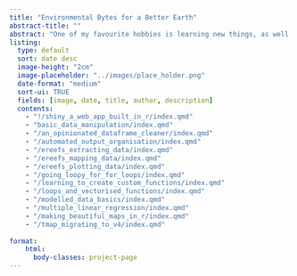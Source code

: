 ```yaml
---
title: "Environmental Bytes for a Better Earth"
abstract-title: ""
abstract: "One of my favourite hobbies is learning new things, as well as helping others to do the same. On this page you will find blogs documenting the wide range of skills I have learnt as an Environmental Data Analyst, with everything from low level R coding concepts, all the way to fully fledged environmental data analysis pipelines, interactive dashboards built in Shiny and Tableau, and examples of SQL and database management. I try to post regularly, so come back often to see what's new!"
listing:
  type: default
  sort: date desc
  image-height: "2cm"
  image-placeholder: "../images/place_holder.png"
  date-format: "medium"
  sort-ui: TRUE
  fields: [image, date, title, author, description]
  contents: 
    - "!/shiny_a_web_app_built_in_r/index.qmd"
    - "basic_data_manipulation/index.qmd"
    - "/an_opinionated_dataframe_cleaner/index.qmd"
    - "/automated_output_organisation/index.qmd"
    - "/ereefs_extracting_data/index.qmd"
    - "/ereefs_mapping_data/index.qmd"
    - "/ereefs_plotting_data/index.qmd"
    - "/going_loopy_for_for_loops/index.qmd"
    - "/learning_to_create_custom_functions/index.qmd"
    - "/loops_and_vectorised_functions/index.qmd"
    - "/modelled_data_basics/index.qmd"
    - "/multiple_linear_regression/index.qmd"
    - "/making_beautiful_maps_in_r/index.qmd"
    - "/tmap_migrating_to_v4/index.qmd"
    
format:
    html:
      body-classes: project-page
---
```


::: {.column-screen}
```{=html}
<html lang="en">
<head>
  <meta charset="UTF-8">
  <meta http-equiv="X-UA-Compatible content="IE=edge">
  <meta name="viewport" content = "width=device-width, initial-scale=1.0">
  <title>Document</title>
</head>

  <div class="project-background"></div>

```

:::
